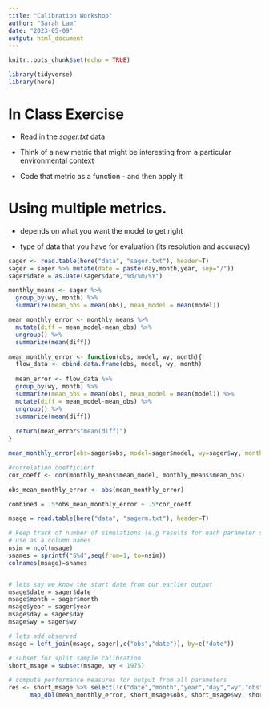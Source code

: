 ```yaml
---
title: "Calibration Workshop"
author: "Sarah Lam"
date: "2023-05-09"
output: html_document
---
```


```r
knitr::opts_chunk$set(echo = TRUE)

library(tidyverse)
library(here)
```

# In Class Exercise

* Read in the *sager.txt* data

* Think of a new metric that might be interesting from a particular environmental context

* Code that metric as a function - and then apply it

# Using multiple metrics. 

* depends on what you want the model to get right

* type of data that you have for evaluation (its resolution and accuracy)


```r
sager <- read.table(here("data", "sager.txt"), header=T)
sager = sager %>% mutate(date = paste(day,month,year, sep="/"))
sager$date = as.Date(sager$date,"%d/%m/%Y")

monthly_means <- sager %>% 
  group_by(wy, month) %>% 
  summarize(mean_obs = mean(obs), mean_model = mean(model))

mean_monthly_error <- monthly_means %>% 
  mutate(diff = mean_model-mean_obs) %>% 
  ungroup() %>% 
  summarize(mean(diff))

mean_monthly_error <- function(obs, model, wy, month){
  flow_data <- cbind.data.frame(obs, model, wy, month)
  
  mean_error <- flow_data %>% 
  group_by(wy, month) %>% 
  summarize(mean_obs = mean(obs), mean_model = mean(model)) %>% 
  mutate(diff = mean_model-mean_obs) %>% 
  ungroup() %>% 
  summarize(mean(diff))
  
  return(mean_error$"mean(diff)")
}

mean_monthly_error(obs=sager$obs, model=sager$model, wy=sager$wy, month=sager$month)
```

```r
#correlation coefficient
cor_coeff <- cor(monthly_means$mean_model, monthly_means$mean_obs)

obs_mean_monthly_error <- abs(mean_monthly_error)

combined = .5*obs_mean_monthly_error + .5*cor_coeff
```

```r
msage = read.table(here("data", "sagerm.txt"), header=T)

# keep track of number of simulations (e.g results for each parameter set) 
# use as a column names
nsim = ncol(msage)
snames = sprintf("S%d",seq(from=1, to=nsim))
colnames(msage)=snames


# lets say we know the start date from our earlier output
msage$date = sager$date
msage$month = sager$month
msage$year = sager$year
msage$day = sager$day
msage$wy = sager$wy

# lets add observed
msage = left_join(msage, sager[,c("obs","date")], by=c("date"))
```

```r
# subset for split sample calibration
short_msage = subset(msage, wy < 1975)

# compute performance measures for output from all parameters
res <- short_msage %>% select(!c("date","month","year","day","wy","obs")) %>%
      map_dbl(mean_monthly_error, short_msage$obs, short_msage$wy, short_msage$month) # purrr function here! map_dbl will apply the function to each column in our data frame against the observed and returns a vector
```



